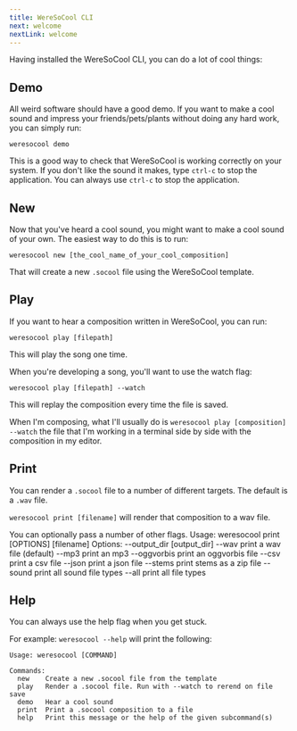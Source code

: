 ```yaml
---
title: WereSoCool CLI
next: welcome
nextLink: welcome
---
```


Having installed the WereSoCool CLI, you can do a lot of cool things:

## Demo

All weird software should have a good demo. If you want to make a cool sound and impress your friends/pets/plants without doing any hard work, you can simply run:

`weresocool demo` 

This is a good way to check that WereSoCool is working correctly on your system. If you don't like the sound it makes, type `ctrl-c` to stop the application. You can always use `ctrl-c` to stop the application.

<Break/>

## New

Now that you've heard a cool sound, you might want to make a cool sound of your own. The easiest way to do this is to run: 

`weresocool new [the_cool_name_of_your_cool_composition]` 

That will create a new `.socool` file using the WereSoCool template. 

<Break/>

## Play

If you want to hear a composition written in WereSoCool, you can run:

`weresocool play [filepath]`

This will play the song one time. 

<Break/>

When you're developing a song, you'll want to use the watch flag:

`weresocool play [filepath] --watch`

This will replay the composition every time the file is saved.

When I'm composing, what I'll usually do is `weresocool play [composition] --watch` the file that I'm working in a terminal side by side with the composition in my editor.

<Break/>

## Print

You can render a `.socool` file to a number of different targets. The default is a `.wav` file. 

`weresocool print [filename]` will render that composition to a wav file. 

You can optionally pass a number of other flags. 
  Usage: weresocool print [OPTIONS] [filename]
  Options:
      --output_dir               [output_dir]
      --wav                      print a wav file (default)
      --mp3                      print an mp3
      --oggvorbis                print an oggvorbis file
      --csv                      print a csv file
      --json                     print a json file
      --stems                    print stems as a zip file
      --sound                    print all sound file types
      --all                      print all file types

<Break/>

## Help

You can always use the help flag when you get stuck. 

For example: `weresocool --help` will print the following:

```
Usage: weresocool [COMMAND]

Commands:
  new    Create a new .socool file from the template
  play   Render a .socool file. Run with --watch to rerend on file save
  demo   Hear a cool sound
  print  Print a .socool composition to a file
  help   Print this message or the help of the given subcommand(s)
```


